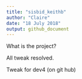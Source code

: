 ```yaml
---
title: "sisbid_keithb"
author: "Claire"
date: "18 July 2018"
output: github_document
---
```


What is the project?

All tweak resolved.


Tweak for dev4 (on git hub)